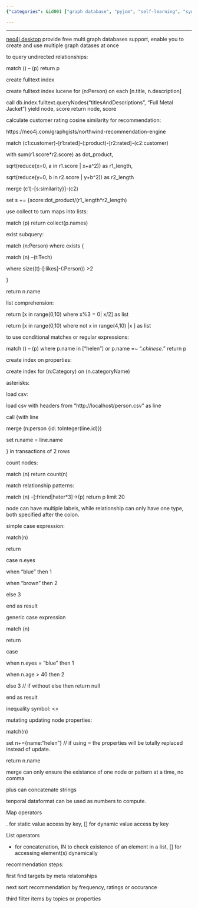 ```yaml
---
{"categories": &id001 ["graph database", "pyjom", "self-learning", "syntax"], "category": "Neo4j", "date": "2022-06-03 02:05:00", "description": "This article explains the use of Neo4j for indexing, querying relationships, and creating recommendation systems using customer ratings and cosine similarity calculations. The comments provide code examples, update node properties, and cover static/dynamic value access in maps and lists for sorting and filtering items by topics or properties.", "tags": *id001, "title": "Neo4j learning notes"}

---
```


------

[neo4j desktop](https://neo4j.com/download) provide free multi graph databases support, enable you to create and use multiple graph datases at once

to query undirected relationships:

match () -- (p) return p

create fulltext index

create fulltext index lucene for (n:Person) on each [n.title, n.description]

call db.index.fulltext.queryNodes("titlesAndDescriptions", "Full Metal Jacket") yield node, score return node, score

calculate customer rating cosine similarity for recommendation:

https://neo4j.com/graphgists/northwind-recommendation-engine

match (c1:customer)-[r1:rated]-(:product)-[r2:rated]-(c2:customer)

with sum(r1.score*r2.score) as dot_product,

sqrt(reduce(x=0, a in r1.score | x+a^2)) as r1_length,

sqrt(reduce(y=0, b in r2.score | y+b^2)) as r2_length

merge (c1)-[s:similarity}]-(c2)

set s +=  {score:dot_product/(r1_length*r2_length)

use collect to turn maps into lists:

match (p) return collect(p.names)

exist subquery:

match (n:Person) where exists {

match (n) --(t:Tech)

where size((t)-[:likes]-(:Person)) >2

}

return n.name

list comprehension:

return [x in range(0,10) where x%3 = 0| x/2] as list

return [x in range(0,10) where not x in range(4,10) |x ] as list

to use conditional matches or regular expressions:

match () -- (p) where p.name in ["helen"] or p.name =~ ".*chinese.*" return p

create index on properties:

create index for (n:Category) on (n.categoryName)

asterisks:

load csv:

load csv with headers from "http://localhost/person.csv" as line

call {with line

merge (n:person {id: toInteger(line.id)})

set n.name = line.name

} in transactions of 2 rows

count nodes:

match (n) return count(n)

match relationship patterns:

match (n) -[:friend|hater*3]->(p) return p limit 20

node can have multiple labels, while relationship can only have one type, both specified after the colon.

simple case expression:

match(n)

return

case n.eyes

when "blue" then 1

when "brown" then 2

else 3

end as result

generic case expression

match (n)

return

case

when n.eyes = "blue" then 1

when n.age > 40 then 2

else 3 // if without else then return null

end as result

inequality symbol: <>

mutating updating node properties:

match(n)

set n+={name:"helen"} // if using = the properties will be totally replaced instead of update.

return n.name

merge can only ensure the existance of one node or pattern at a time, no comma

plus can concatenate strings

tenporal dataformat can be used as numbers to compute.

Map operators

. for static value access by key, [] for dynamic value access by key

List operators

+ for concatenation, IN to check existence of an element in a list, [] for accessing element(s) dynamically

recommendation steps:

first find targets by meta relatonships

next sort recommendation by frequency, ratings or occurance

third filter items by topics or properties

